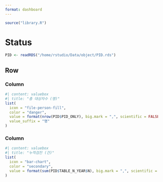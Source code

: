 ```yaml
---
format: dashboard
---
```


<script>
document.addEventListener('DOMContentLoaded', (event) => {
  document.getElementById('nav-overview').classList.add('active');
});
</script>

```r
source("library.R")
```

# Status

```r
PID <- readRDS("/home/rstudio/Data/object/PID.rds")

```

## Row
### Column
```r
#| content: valuebox
#| title: "총 대상자수 (명)"
list(
  icon = "file-person-fill",
  color = "danger",
  value = format(nrow(PID$PID_ONLY), big.mark = ",", scientific = FALSE),
  value_suffix = "명"
)
```

### Column
```r
#| content: valuebox
#| title: "누적검진 (건)"
list(
  icon = "bar-chart",
  color = "secondary",
  value = format(sum(PID$TABLE_N_YEAR$N), big.mark = ",", scientific = FALSE)
)
```

